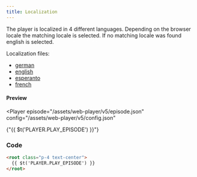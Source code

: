```yaml
---
title: Localization
---
```



The player is localized in 4 different languages. Depending on the browser locale the matching locale is selected. If no matching locale was found english is selected.

Localization files:

* [german](https://github.com/podlove/podlove-ui/blob/development/apps/player/lang/de.json)
* [english](https://github.com/podlove/podlove-ui/blob/development/apps/player/lang/en.json)
* [esperanto](https://github.com/podlove/podlove-ui/blob/development/apps/player/lang/en.json)
* [french](https://github.com/podlove/podlove-ui/blob/development/apps/player/lang/fr.json)

#### Preview

<Player
  episode="/assets/web-player/v5/episode.json"
  config="/assets/web-player/v5/config.json"
>
  <root class="p-4 text-center">
    {"{{ $t('PLAYER.PLAY_EPISODE') }}"}
  </root>
</Player>

### Code

```html
<root class="p-4 text-center">
  {{ $t('PLAYER.PLAY_EPISODE') }}
</root>
```
